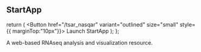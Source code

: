

## StartApp



  return (
     <Button  href="/tsar_nasqar"  variant="outlined" size="small"  style={{ marginTop:"10px"}}>
          Launch StartApp
        </Button>
  );
};

A web-based RNAseq analysis and visualization resource.



<StartApp/>



